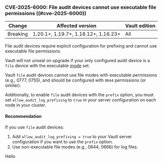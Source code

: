 ### CVE-2025-6000: File audit devices cannot use executable file permissions ((#cve-2025-6000))

| Change       | Affected version                     | Vault edition
| ------------ | ------------------------------------ | -------------
| Breaking     | 1.20.1+, 1.19.7+, 1.18.12+, 1.16.23+ | All

File audit devices require explicit configuration for prefixing and cannot use
executable file permissions.

Vault will not unseal on upgrade if your only configured audit device is a
`file` device with the executable
[mode](/vault/docs/commands/audit/enable#command-arguments) set.

Vault `file` audit devices cannot use file modes with executable permissions
(e.g., 0777, 0755), and should be configured with `0644` permissions
(or similar).

Additionally, to enable `file` audit devices with the `prefix` option, you must
set `allow_audit_log_prefixing` to `true` in your server configuration on each
node in your cluster.

#### Recommendation

If you use `file` audit devices:

1. Add `allow_audit_log_prefixing = true` to your Vault server configuration if
   you want to use the `prefix` option.
1. Use non-executable file modes (e.g., 0644, 0666) for log files.

Hello